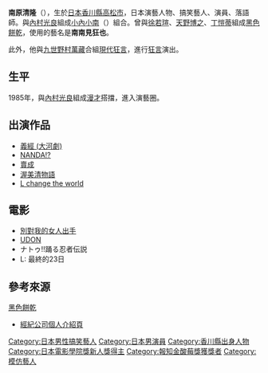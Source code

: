 {{unreferenced|time=2018-07-31T11:23:12+00:00}}
{{Expand language|ja}}
{{藝人
| 姓名 = 南原清隆
| 類型 = 男藝人
| 圖片 = 
| 圖片尺寸 = 
| 圖片簡介 = 
| 本名 = 
| 英文名 = 
| 羅馬拼音 = 
| 外文名 = 
| 其他藝名 =南南見狂也
| 國籍 = {{JPN}}
| 出生日期 = {{Birth_date_and_age|1965|2|13}}
| 出生地點 = {{JPN}}[[香川縣|香川縣]][[高松市|高松市]]
| 民族 = 大和族
| 職業 = [[搞笑藝人|搞笑藝人]]、演員、落語師
| 語言 = [[日語|日語]]
| 教育程度 = 
| 音樂類型 = 
| 出道地點 =
| 配偶 = 
| 兒女 = 
| 出道作 = 
| 出道日期 = 
| 代表作 = 
| 活躍年代 = 
| 唱片公司 = 
| 經紀公司 = {{link-ja|柵木藝能社|マセキ芸能社}}
| 網站 = 
| 相關團體 = [[漫才|漫才]]<br>[[小內小南|小內小南]]<br>[[黑色餅乾|黑色餅乾]]（已解散）<br>[[現代狂言|現代狂言]]
| 獎項 = 
| imdb =
}}
{{japanese|japanese=南原 清隆|kana=なんばら きよたか|romaji=Nanbara Kiyotaka}}
'''南原清隆'''（{{bd|1965年|2月13日|||Nanbara, Kiyotaka}}），生於[[日本|日本]][[香川縣|香川縣]][[高松市|高松市]]，日本演藝人物、搞笑藝人、演員、落語師。與[[內村光良|內村光良]]組成[[小內小南|小內小南]]（{{lang-ja|ウッチャンナンチャン}}）組合。曾與[[徐若瑄|徐若瑄]]、[[天野博之|天野博之]]、[[丁愷蒂|丁愷蒂]]組成[[黑色餅乾|黑色餅乾]]，使用的藝名是'''南南見狂也'''。

此外，他與[[九世野村萬藏|九世野村萬藏]]合組[[現代狂言|現代狂言]]，進行[[狂言|狂言]]演出。

==生平==
1985年，與[[內村光良|內村光良]]組成[[漫才|漫才]]搭擋，進入演藝圈。

==出演作品==
*[[義經_(大河劇)|義經 (大河劇)]]
*[[NANDA!?|NANDA!?]]
*[[賣成|賣成]]
*[[渥美清物語|渥美清物語]]
*[[死亡筆記_(電影)|L change the world]]

==電影==
{{Portal box|日本|人物}}
*[[別對我的女人出手|別對我的女人出手]]
*[[UDON|UDON]]
*ナトゥ!!踊る忍者伝説
*L: 最終的23日

{{日本娛樂人物小作品}}
{{Actor-stub}}

{{日本電影金像獎新人獎}}
{{Authority_control}}
{{DEFAULTSORT:Nanbara, Kiyotaka}}
[[Category:日本男性搞笑藝人|Category:日本男性搞笑藝人]]
[[Category:日本男演員|Category:日本男演員]]
[[Category:香川縣出身人物|Category:香川縣出身人物]]
[[Category:日本電影學院獎新人獎得主|Category:日本電影學院獎新人獎得主]]
[[Category:報知金酸莓獎獲獎者|Category:報知金酸莓獎獲獎者]]
[[Category:模仿藝人|Category:模仿藝人]]

==參考來源==
[[黑色餅乾|黑色餅乾]]
* [http://www.maseki.co.jp/talent/uchan_nanchan 經紀公司個人介紹頁]{{Wayback|url=http://www.maseki.co.jp/talent/uchan_nanchan |date=20201123185109 }}{{ja icon}}